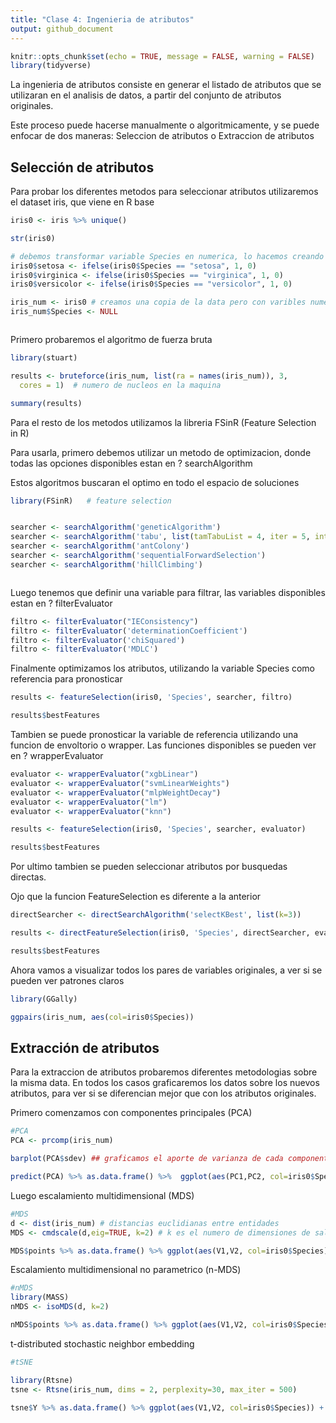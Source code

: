 ```yaml
---
title: "Clase 4: Ingenieria de atributos"
output: github_document
---
```


```r
knitr::opts_chunk$set(echo = TRUE, message = FALSE, warning = FALSE)
library(tidyverse)
```

La ingenieria de atributos consiste en generar el listado de atributos que se utilizaran en el analisis de datos, a partir del conjunto de atributos originales. 

Este proceso puede hacerse manualmente o algoritmicamente, y se puede enfocar de dos maneras: Seleccion de atributos o Extraccion de atributos

## Selección de atributos

Para probar los diferentes metodos para seleccionar atributos utilizaremos el dataset iris, que viene en R base

```r
iris0 <- iris %>% unique()

str(iris0)

# debemos transformar variable Species en numerica, lo hacemos creando variables dummy
iris0$setosa <- ifelse(iris0$Species == "setosa", 1, 0)
iris0$virginica <- ifelse(iris0$Species == "virginica", 1, 0)
iris0$versicolor <- ifelse(iris0$Species == "versicolor", 1, 0)

iris_num <- iris0 # creamos una copia de la data pero con varibles numericas solamente
iris_num$Species <- NULL



```
Primero probaremos el algoritmo de fuerza bruta

```r

library(stuart) 

results <- bruteforce(iris_num, list(ra = names(iris_num)), 3,
  cores = 1)  # numero de nucleos en la maquina

summary(results)  


```


Para el resto de los metodos utilizamos la libreria FSinR (Feature Selection in R)

Para usarla, primero debemos utilizar un metodo de optimizacion, donde todas las opciones disponibles estan en
 ? searchAlgorithm
 
Estos algoritmos buscaran el optimo en todo el espacio de soluciones


```r
library(FSinR)   # feature selection


searcher <- searchAlgorithm('geneticAlgorithm')
searcher <- searchAlgorithm('tabu', list(tamTabuList = 4, iter = 5, intensification=2, iterIntensification=5, diversification=1, iterDiversification=5, verbose=FALSE) )
searcher <- searchAlgorithm('antColony')
searcher <- searchAlgorithm('sequentialForwardSelection')
searcher <- searchAlgorithm('hillClimbing')



```

Luego tenemos que definir una variable para filtrar, las variables disponibles estan en 
? filterEvaluator

```r


filtro <- filterEvaluator("IEConsistency")
filtro <- filterEvaluator('determinationCoefficient')
filtro <- filterEvaluator('chiSquared')
filtro <- filterEvaluator('MDLC') 


```


Finalmente optimizamos los atributos, utilizando la variable Species como referencia para pronosticar

```r

results <- featureSelection(iris0, 'Species', searcher, filtro)

results$bestFeatures

```

Tambien se puede pronosticar la variable de referencia utilizando una funcion de envoltorio o wrapper. Las funciones disponibles se pueden ver en ? wrapperEvaluator


```r

evaluator <- wrapperEvaluator("xgbLinear")
evaluator <- wrapperEvaluator("svmLinearWeights")
evaluator <- wrapperEvaluator("mlpWeightDecay")
evaluator <- wrapperEvaluator("lm")
evaluator <- wrapperEvaluator("knn")

results <- featureSelection(iris0, 'Species', searcher, evaluator)

results$bestFeatures


```

Por ultimo tambien se pueden seleccionar atributos por busquedas directas. 

Ojo que la funcion FeatureSelection es diferente a la anterior


```r

directSearcher <- directSearchAlgorithm('selectKBest', list(k=3))

results <- directFeatureSelection(iris0, 'Species', directSearcher, evaluator)

results$bestFeatures
```



Ahora vamos a visualizar todos los pares de variables originales, a ver si se pueden ver patrones claros

```r
library(GGally)

ggpairs(iris_num, aes(col=iris0$Species))

```



## Extracción de atributos

Para la extraccion de atributos probaremos diferentes metodologias sobre la misma data. En todos los casos graficaremos los datos sobre los nuevos atributos, para ver si se diferencian mejor que con los atributos originales.

Primero comenzamos con componentes principales (PCA)

```r

#PCA
PCA <- prcomp(iris_num)

barplot(PCA$sdev) ## graficamos el aporte de varianza de cada componente principal

predict(PCA) %>% as.data.frame() %>%  ggplot(aes(PC1,PC2, col=iris0$Species)) + geom_point()


```
Luego escalamiento multidimensional (MDS)

```r

#MDS
d <- dist(iris_num) # distancias euclidianas entre entidades
MDS <- cmdscale(d,eig=TRUE, k=2) # k es el numero de dimensiones de salida

MDS$points %>% as.data.frame() %>% ggplot(aes(V1,V2, col=iris0$Species)) + geom_point()

```

Escalamiento multidimensional no parametrico (n-MDS)

```r

#nMDS
library(MASS)
nMDS <- isoMDS(d, k=2) 

nMDS$points %>% as.data.frame() %>% ggplot(aes(V1,V2, col=iris0$Species)) + geom_point()

```

t-distributed stochastic neighbor embedding

```r
#tSNE

library(Rtsne)
tsne <- Rtsne(iris_num, dims = 2, perplexity=30, max_iter = 500)

tsne$Y %>% as.data.frame() %>% ggplot(aes(V1,V2, col=iris0$Species)) + geom_point()

```


